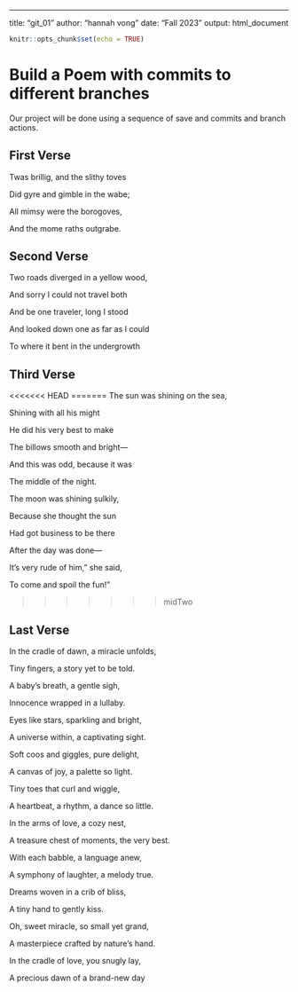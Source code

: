 ------------------------------------------------------------------------

title: "git_01" author: "hannah vong" date: "Fall 2023" output: html_document

```r
knitr::opts_chunk$set(echo = TRUE)
```

# Build a Poem with commits to different branches

Our project will be done using a sequence of save and commits and branch actions. <!-- Do not modify or change any text in "!--" bracketed areas such as this --- these are instructions to
you, if you change any of this the git program will notice it and compromise your git merging strategy !-->

## First Verse

<!--Put the first five lines of a poem by Lewis Carrol in this section!-->

Twas brillig, and the slithy toves

Did gyre and gimble in the wabe;

All mimsy were the borogoves,

And the mome raths outgrabe.


## Second Verse

<!--Put the first five lines of a poem by Robert Frost here!-->

Two roads diverged in a yellow wood,

And sorry I could not travel both

And be one traveler, long I stood

And looked down one as far as I could

To where it bent in the undergrowth



## Third Verse

<<<<<<< HEAD
<!--Put the first two verses of The Walrus and the Carpenter here!-->
=======
The sun was shining on the sea,

Shining with all his might

He did his very best to make

The billows smooth and bright—

And this was odd, because it was

The middle of the night.


The moon was shining sulkily,

Because she thought the sun

Had got  business to be there

After the day was done—

It's very rude of him," she said,

To come and spoil the fun!"

>>>>>>> midTwo

## Last Verse

<!--Put a short poem you created using chatGPT of 20 to 30 lines,here!-->

In the cradle of dawn, a miracle unfolds,

Tiny fingers, a story yet to be told.

A baby's breath, a gentle sigh,

Innocence wrapped in a lullaby.




Eyes like stars, sparkling and bright,

A universe within, a captivating sight.

Soft coos and giggles, pure delight,

A canvas of joy, a palette so light.




Tiny toes that curl and wiggle,

A heartbeat, a rhythm, a dance so little.

In the arms of love, a cozy nest,

A treasure chest of moments, the very best.



With each babble, a language anew,

A symphony of laughter, a melody true.

Dreams woven in a crib of bliss,

A tiny hand to gently kiss.




Oh, sweet miracle, so small yet grand,

A masterpiece crafted by nature's hand.

In the cradle of love, you snugly lay,

A precious dawn of a brand-new day

